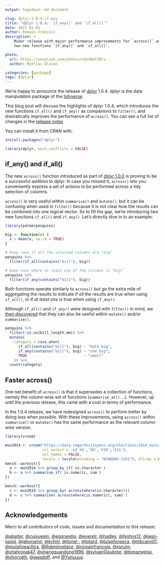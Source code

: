```yaml
---
output: hugodown::md_document

slug: dplyr-1-0-4-if-any
title: "dplyr 1.0.4: `if_any()` and `if_all()`"
date: 2021-02-01
author: Romain Francois
description: >
    Minor release with major performance improvements for `across()` and 
    two new functions `if_any()` and `if_all()`.

photo:
  url: https://unsplash.com/photos/nQz49efZEFs
  author: Mattias Olsson

categories: [package] 
tags: [dplyr]
---
```


We're happy to announce the release of [dplyr](https://dplyr.tidyverse.org) 1.0.4. dplyr is the data
manipulation package of the [tidyverse](https://www.tidyverse.org). 

This blog post will discuss the highlights of dplyr 1.0.4, which 
introduces the new functions `if_all()` and `if_any()` 
as companions to `filter()`, and dramatically improves the performance 
of `across()`. You can see a full list of changes in the [release notes]({ github_release })

You can install it from CRAN with:

```r
install.packages("dplyr")
```

```r
library(dplyr, warn.conflicts = FALSE)
```

## if_any() and if_all()

The new `across()` function introduced as part of 
[dplyr 1.0.0](https://www.tidyverse.org/blog/2020/04/dplyr-1-0-0-colwise/) is proving to be 
a successful addition to dplyr. In case you missed it, `across()` lets you 
conveniently express a set of actions to be performed across a tidy selection 
of columns. 

`across()` is very useful within `summarise()` and `mutate()`, but it can be confusing when used in `filter()` because it is not clear how the results can be combined into one logical vector. 
So to fill the gap, we're introducing two new functions `if_all()` and `if_any()`. Let's 
directly dive in to an example: 

```r
library(palmerpenguins)

big <- function(x) {
  x > mean(x, na.rm = TRUE)
}

# keep rows if all the selected columns are "big"
penguins %>% 
  filter(if_all(contains("bill"), big))

# keep rows where at least one of the columns is "big"
penguins %>% 
  filter(if_any(contains("bill"), big))
```

Both functions operate similarly to `across()` but go the extra mile of aggregating the 
results to indicate if *all* the results are true when using `if_all()`, or if *at least 
one* is true when using `if_any()`. 

Although `if_all()` and `if_any()` were designed with `filter()` in mind, we 
[then discovered](https://github.com/tidyverse/dplyr/issues/5709) that they can also be
useful within `mutate()` and/or `summarise()`. 

```r
penguins %>% 
  filter(!is.na(bill_length_mm)) %>% 
  mutate(
    category = case_when(
      if_all(contains("bill"), big) ~ "both big", 
      if_any(contains("bill"), big) ~ "one big", 
      TRUE                          ~ "small"
    )) %>% 
  count(category)
```

## Faster across()

One net benefit of `across()` is that it supersedes a collection of functions, 
namely the column wise set of functions (`summarise_at()` ...). However, up until the 
previous release, this came with a cost in terms of performance. 

In the 1.0.4 release, we have redesigned `across()` to perform better by doing less
when possible. With these improvements, using `across()` within `summarise()` or `mutate()`
has the same performance as the relevant column wise version. 

```r
library(vroom)

mun2014 <- vroom("https://data.regardscitoyens.org/elections/2014_municipales/MN14_Bvot_T1_01-49.txt", 
                 col_select = -c('X4','X9','X10','X11'),
                 col_names = FALSE, 
                 locale = locale(encoding = "WINDOWS-1252"), altrep = FALSE) 
bench::workout({
  a <- mun2014 %>% group_by_if( is.character )
  b <- a %>% summarise_if( is.numeric, sum ) 
})

bench::workout({
  c <- mun2014 %>% group_by( across(where(is.character)))
  d <- c %>% summarise( across(where(is.numeric), sum) ) 
})
```


## Acknowledgements

Merci to all contributors of code, issues and documentation to this release:

[&#x0040;abalter](https://github.com/abalter), [&#x0040;cuixueqin](https://github.com/cuixueqin), [&#x0040;eggrandio](https://github.com/eggrandio), [&#x0040;everetr](https://github.com/everetr), [&#x0040;hadley](https://github.com/hadley), [&#x0040;hjohns12](https://github.com/hjohns12), [&#x0040;iago-pssjd](https://github.com/iago-pssjd), [&#x0040;jahonamir](https://github.com/jahonamir), [&#x0040;krlmlr](https://github.com/krlmlr), [&#x0040;lionel-](https://github.com/lionel-), [&#x0040;lotard](https://github.com/lotard), [&#x0040;luispfonseca](https://github.com/luispfonseca), [&#x0040;mbcann01](https://github.com/mbcann01), [&#x0040;mutahiwachira](https://github.com/mutahiwachira), [&#x0040;Robinlovelace](https://github.com/Robinlovelace), [&#x0040;romainfrancois](https://github.com/romainfrancois), [&#x0040;rpruim](https://github.com/rpruim), [&#x0040;shahronak47](https://github.com/shahronak47), [&#x0040;shangguandong1996](https://github.com/shangguandong1996), [&#x0040;sylvainDaubree](https://github.com/sylvainDaubree), [&#x0040;tomazweiss](https://github.com/tomazweiss), [&#x0040;vhorvath](https://github.com/vhorvath), [&#x0040;wasdoff](https://github.com/wasdoff), and [&#x0040;Yunuuuu](https://github.com/Yunuuuu).
